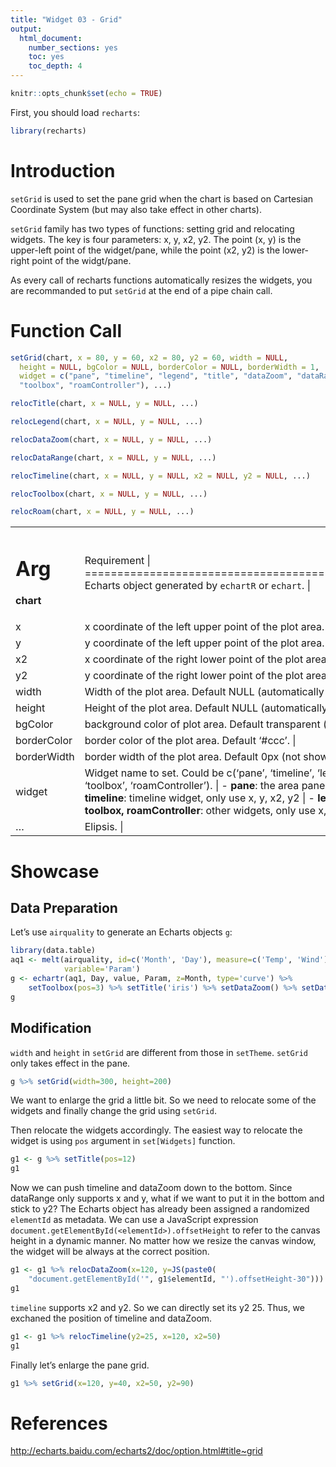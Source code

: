 ```yaml
---
title: "Widget 03 - Grid"
output: 
  html_document: 
    number_sections: yes
    toc: yes
    toc_depth: 4
---
```


```r
knitr::opts_chunk$set(echo = TRUE)
```

First, you should load `recharts`:
```r
library(recharts)
```

# Introduction

`setGrid` is used to set the pane grid when the chart is based on Cartesian Coordinate System (but may also take effect in other charts). 

`setGrid` family has two types of functions: setting grid and relocating widgets. The key is four parameters: x, y, x2, y2. The point (x, y) is the upper-left point of the widget/pane, while the point (x2, y2) is the lower-right point of the widgt/pane.

As every call of recharts functions automatically resizes the widgets, you are recommanded to put `setGrid` at the end of a pipe chain call.

# Function Call

```r
setGrid(chart, x = 80, y = 60, x2 = 80, y2 = 60, width = NULL,
  height = NULL, bgColor = NULL, borderColor = NULL, borderWidth = 1,
  widget = c("pane", "timeline", "legend", "title", "dataZoom", "dataRange",
  "toolbox", "roamController"), ...)

relocTitle(chart, x = NULL, y = NULL, ...)

relocLegend(chart, x = NULL, y = NULL, ...)

relocDataZoom(chart, x = NULL, y = NULL, ...)

relocDataRange(chart, x = NULL, y = NULL, ...)

relocTimeline(chart, x = NULL, y = NULL, x2 = NULL, y2 = NULL, ...)

relocToolbox(chart, x = NULL, y = NULL, ...)

relocRoam(chart, x = NULL, y = NULL, ...)
```

+-------------+----------------------------------------------------------------+
|   Arg       |  Requirement                                                |
+=============+================================================================+
| **chart**   | Echarts object generated by `echartR` or `echart`.  |
+-------------+----------------------------------------------------------------+
| x           | x coordinate of the left upper point of the plot area. Default 80px. |
+-------------+----------------------------------------------------------------+
| y           | y coordinate of the left upper point of the plot area. Default 60px. |
+-------------+----------------------------------------------------------------+
| x2          | x coordinate of the right lower point of the plot area. Default 80px. |
+-------------+----------------------------------------------------------------+
| y2          | y coordinate of the right lower point of the plot area. Default 60px. |
+-------------+----------------------------------------------------------------+
| width       | Width of the plot area. Default NULL (automatically configured). |
+-------------+----------------------------------------------------------------+
| height      | Height of the plot area. Default NULL (automatically configured). |
+-------------+----------------------------------------------------------------+
| bgColor     | background color of plot area. Default transparent ('rgba(0,0,0,0)'). |
+-------------+----------------------------------------------------------------+
| borderColor | border color of the plot area. Default '#ccc'. |
+-------------+----------------------------------------------------------------+
| borderWidth | border width of the plot area. Default 0px (not shown). |
+-------------+----------------------------------------------------------------+
| widget      | Widget name to set. Could be c('pane', 'timeline', 'legend', 'title', 'dataZoom', 'dataRange', 'toolbox', 'roamController'). |
|             |           |
|             | - **pane**: the area pane, takes in all the parameters |
|             | - **timeline**: timeline widget, only use x, y, x2, y2 |
|             | - **legend, title, dataZoom, dataRange, toolbox, roamController**: other widgets, only use x, y |
+-------------+----------------------------------------------------------------+
| ...         | Elipsis. |
+-------------+----------------------------------------------------------------+


# Showcase

## Data Preparation

Let's use `airquality` to generate an Echarts objects `g`: 

```r
library(data.table)
aq1 <- melt(airquality, id=c('Month', 'Day'), measure=c('Temp', 'Wind'), 
            variable='Param')
g <- echartr(aq1, Day, value, Param, z=Month, type='curve') %>% 
    setToolbox(pos=3) %>% setTitle('iris') %>% setDataZoom() %>% setDataRange()
g
```

## Modification

`width` and `height` in `setGrid` are different from those in `setTheme`. `setGrid` only takes effect in the pane.

```r
g %>% setGrid(width=300, height=200)
```

We want to enlarge the grid a little bit. So we need to relocate some of the widgets and finally change the grid using `setGrid`.

Then relocate the widgets accordingly. The easiest way to relocate the widget is using `pos` argument in `set[Widgets]` function.

```r
g1 <- g %>% setTitle(pos=12)
g1
```

Now we can push timeline and dataZoom down to the bottom. Since dataRange only supports x and y, what if we want to put it in the bottom and stick to y2? The Echarts object has already been assigned a randomized `elementId` as metadata. We can use a JavaScript expression `document.getElementById(<elementId>).offsetHeight` to refer to the canvas height in a dynamic manner. No matter how we resize the canvas window, the widget will be always at the correct position.

```r
g1 <- g1 %>% relocDataZoom(x=120, y=JS(paste0(
    "document.getElementById('", g1$elementId, "').offsetHeight-30")))
g1
```

`timeline` supports x2 and y2. So we can directly set its y2 25. Thus, we exchaned the position of timeline and dataZoom.

```r
g1 <- g1 %>% relocTimeline(y2=25, x=120, x2=50)
g1
```

Finally let's enlarge the pane grid.

```r
g1 %>% setGrid(x=120, y=40, x2=50, y2=90)
```

# References

<http://echarts.baidu.com/echarts2/doc/option.html#title~grid>
